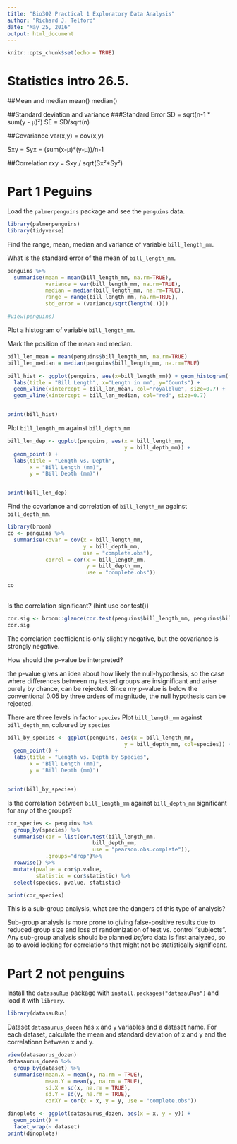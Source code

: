 ---
title: "Bio302 Practical 1 Exploratory Data Analysis"
author: "Richard J. Telford"
date: "May 25, 2016"
output: html_document
---

```{r setup, include=FALSE}
knitr::opts_chunk$set(echo = TRUE)
```

# Statistics intro 26.5.

##Mean and median
mean()
median()

##Standard deviation and variance
###Standard Error
SD = sqrt(n-1 * sum(y - µ)²)
SE = SD/sqrt(n)

##Covariance
var(x,y) = cov(x,y)

Sxy = Syx = (sum(x-µ)*(y-µ))/n-1

##Correlation
rxy = Sxy / sqrt(Sx²*Sy²)



# Part 1 Peguins

Load the `palmerpenguins` package and see the `penguins` data.
```{r}
library(palmerpenguins)
library(tidyverse)
```


Find the range, mean, median and variance of variable `bill_length_mm`.

What is the standard error of the mean of `bill_length_mm`.

```{r}
penguins %>% 
  summarise(mean = mean(bill_length_mm, na.rm=TRUE), 
            variance = var(bill_length_mm, na.rm=TRUE), 
            median = median(bill_length_mm, na.rm=TRUE),
            range = range(bill_length_mm, na.rm=TRUE),
            std_error = (variance/sqrt(length(.))))

#view(penguins)

```


Plot a histogram of variable `bill_length_mm`.

Mark the position of the mean and median.

```{r}
bill_len_mean = mean(penguins$bill_length_mm, na.rm=TRUE)
bill_len_median = median(penguins$bill_length_mm, na.rm=TRUE)

bill_hist <- ggplot(penguins, aes(x=bill_length_mm)) + geom_histogram(fill="grey", binwidth = 0.5, bins = 50) +
  labs(title = "Bill Length", x="Length in mm", y="Counts") +
  geom_vline(xintercept = bill_len_mean, col="royalblue", size=0.7) +
  geom_vline(xintercept = bill_len_median, col="red", size=0.7) 


print(bill_hist)

```


Plot `bill_length_mm` against `bill_depth_mm`

```{r}
bill_len_dep <- ggplot(penguins, aes(x = bill_length_mm,
                                     y = bill_depth_mm)) +
  geom_point() +
  labs(title = "Length vs. Depth",
       x = "Bill Length (mm)",
       y = "Bill Depth (mm)")


print(bill_len_dep)
```


Find the covariance and correlation of `bill_length_mm` against `bill_depth_mm`.

```{r}
library(broom)
co <- penguins %>%
  summarise(covar = cov(x = bill_length_mm, 
                        y = bill_depth_mm,
                        use = "complete.obs"),
            correl = cor(x = bill_length_mm,
                         y = bill_depth_mm,
                         use = "complete.obs"))

co
            
```


Is the correlation significant? (hint use cor.test())

```{r}
cor.sig <- broom::glance(cor.test(penguins$bill_length_mm, penguins$bill_depth_mm, use="pairwise.complete.obs"))
cor.sig
```

The correlation coefficient is only slightly negative, but the covariance is strongly negative.


How should the p-value be interpreted?

the p-value gives an idea about how likely the null-hypothesis, so the case where differences between my tested groups are insignificant and arise purely by chance, can be rejected. Since my p-value is below the conventional 0.05 by three orders of magnitude, the null hypothesis can be rejected.


There are three levels in factor `species` Plot `bill_length_mm` against `bill_depth_mm`, coloured by `species`

```{r}
bill_by_species <- ggplot(penguins, aes(x = bill_length_mm,
                                     y = bill_depth_mm, col=species)) +
  geom_point() +
  labs(title = "Length vs. Depth by Species",
       x = "Bill Length (mm)",
       y = "Bill Depth (mm)")


print(bill_by_species)
```


Is the correlation between `bill_length_mm` against `bill_depth_mm` significant for any of the groups?

```{r}
cor_species <- penguins %>%
  group_by(species) %>%
  summarise(cor = list(cor.test(bill_length_mm,
                           bill_depth_mm,
                           use = "pearson.obs.complete")),
            .groups="drop")%>%
  rowwise() %>%
  mutate(pvalue = cor$p.value,
         statistic = cor$statistic) %>%
  select(species, pvalue, statistic)

print(cor_species)
```


This is a sub-group analysis, what are the dangers of this type of analysis?

Sub-group analysis is more prone to giving false-positive results due to reduced group size and loss of randomization of test vs. control "subjects".
Any sub-group analysis should be planned *before* data is first analyzed, so as to avoid looking for correlations that might not be statistically significant.

# Part 2 not penguins

Install the `datasauRus` package with `install.packages("datasauRus")` and load it with `library`.

```{r}
library(datasauRus)
```


Dataset `datasaurus_dozen` has `x` and `y` variables and a dataset name. 
For each dataset, calculate the mean and standard deviation of x and y and the correlationn between x and y.

```{r}
view(datasaurus_dozen)
datasaurus_dozen %>%
  group_by(dataset) %>%
  summarise(mean.X = mean(x, na.rm = TRUE),
            mean.Y = mean(y, na.rm = TRUE),
            sd.X = sd(x, na.rm = TRUE),
            sd.Y = sd(y, na.rm = TRUE),
            corXY = cor(x = x, y = y, use = "complete.obs"))

dinoplots <- ggplot(datasaurus_dozen, aes(x = x, y = y)) +
  geom_point() +
  facet_wrap(~ dataset)
print(dinoplots)
```

